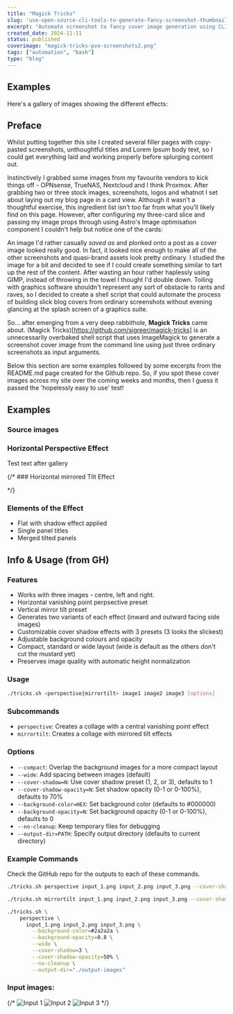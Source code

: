```yaml
---
title: "Magick Tricks"
slug: 'use-open-source-cli-tools-to-generate-fancy-screenshot-thumbnails'
excerpt: "Automate screenshot to fancy cover image generation using CLI only"
created_date: 2024-11-11
status: published
coverimage: "magick-tricks-pve-screenshots2.png"
tags: ["automation", "bash"]
type: "blog"
---
```





## Examples

Here's a gallery of images showing the different effects:



## Preface

Whilst putting together this site I created several filler pages with copy-pasted screenshots, unthoughtful titles and Lorem Ipsum body text, so I could get everything laid and working properly before splurging content out.

Instinctively I grabbed some images from my favourite vendors to kick things off - OPNsense, TrueNAS, Nextcloud and I think Proxmox. After grabbing two or three stock images, screenshots, logos and whatnot I set about laying out my blog page in a card view. Although it wasn't a thoughtful exercise, this ingredient list isn't too far from what you'll likely find on this page. However, after configuring my three-card slice and passing my image props through using Astro's Image optimisation component I couldn't help but notice one of the cards:

An image I'd rather casually *saved as* and plonked onto a post as a cover image looked really good. In fact, it looked nice enough to make all of the other screenshots and quasi-brand assets look pretty ordinary. I studied the image for a bit and decided to see if I could create something similar to tart up the rest of the content. After wasting an hour rather haplessly using GIMP, instead of throwing in the towel I thought I'd double down. Toiling with graphics software shouldn't represent any sort of obstacle to rants and raves, so I decided to create a shell script that could automate the process of building slick blog covers from ordinary screenshots without evening glancing at the splash screen of a graphics suite. 

So... after emerging from a very deep rabbithole, **Magick Tricks** came about. (Magick Tricks)[https://github.com/sigreer/magick-tricks] is an unnecessarily overbaked shell script that uses ImageMagick to generate a screenshot cover image from the command line using just three ordinary screenshots as input arguments.

Below this section are some examples followed by some excerpts from the README.md page created for the Github repo. So, if you spot these cover images across my site over the coming weeks and months, then I guess it passed the 'hopelessly easy to use' test!

## Examples

### Source images

<Gallery 
  dir="galleries/magick-tricks/source-inputs" 
  alt="Screenshot showing Magick Tricks effects"
  layout="triple"
  gap="small"
  padding="small"
/>

### Horizontal Perspective Effect

Test text after gallery

<Gallery
  dir="galleries/magick-tricks/perspective" 
  alt="Source input screenshots"
  layout="double"
  gap="small"
  padding="small"
/>

{/* ### Horizontal mirrored Tilt Effect

<Gallery
  dir="galleries/magick-tricks/mirrortilt" 
  alt="Source input screenshots"
  layout="double"
  gap="small"
  padding="small"
/> */}

### Elements of the Effect

- Flat with shadow effect applied
- Single panel titles
- Merged tilted panels

<Gallery
  dir="galleries/magick-tricks/elements" 
  alt="Source input screenshots"
  layout="double"
  gap="small"
  padding="small"
/>

## Info & Usage (from GH)

### Features

- Works with three images - centre, left and right.
- Horizontal vanishing point perpsective preset
- Vertical mirror tilt preset
- Generates two variants of each effect (inward and outward facing side images)
- Customizable cover shadow effects with 3 presets (3 looks the slickest)
- Adjustable background colours and opacity
- Compact, standard or wide layout (wide is default as the others don't cut the mustard yet)
- Preserves image quality with automatic height normalization

### Usage

```bash showLineNumbers=false caption="Magick Tricks Usage"
./tricks.sh <perspective|mirrortilt> image1 image2 image3 [options]
```

### Subcommands

- `perspective`: Creates a collage with a central vanishing point effect
- `mirrortilt`: Creates a collage with mirrored tilt effects

### Options

- `--compact`: Overlap the background images for a more compact layout
- `--wide`: Add spacing between images (default)
- `--cover-shadow=N`: Use cover shadow preset (1, 2, or 3), defaults to 1
- `--cover-shadow-opacity=N`: Set shadow opacity (0-1 or 0-100%), defaults to 70%
- `--background-color=HEX`: Set background color (defaults to #000000)
- `--background-opacity=N`: Set background opacity (0-1 or 0-100%), defaults to 0
- `--no-cleanup`: Keep temporary files for debugging
- `--output-dir=PATH`: Specify output directory (defaults to current directory)

### Example Commands

Check the GitHub repo for the outputs to each of these commands.

```bash title="perspective" caption="cover shadow preset style 1"
./tricks.sh perspective input_1.png input_2.png input_3.png --cover-shadow=1
```

```bash title="mirror tilt" caption="compact output with cover-shadow preset 2"
./tricks.sh mirrortilt input_1.png input_2.png input_3.png --cover-shadow=2 --compact
```

```bash title="perspective with custom options" caption="wide mode with custom background, no post-processing file removal and custom output dir"
./tricks.sh \
    perspective \
      input_1.png input_2.png input_3.png \
        --background-color=#2a2a2a \
        --background-opacity=0.8 \
        --wide \
        --cover-shadow=3 \
        --cover-shadow-opacity=50% \
        --no-cleanup \
        --output-dir="./output-images"
```

### Input images:

{/* ![Input 1](examples/input_1.png) ![Input 2](examples/input_2.png) ![Input 3](examples/input_3.png) */}

